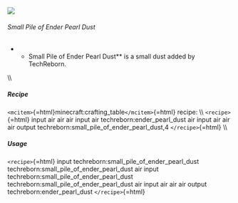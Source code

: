 ![](/mods/techreborn/small_pile_of_ender_pearl_dust.png)

###### Small Pile of Ender Pearl Dust

-   -   Small Pile of Ender Pearl Dust** is a small dust added by
        TechReborn.

\\\\

##### Recipe

`<mcitem>`{=html}minecraft:crafting_table`</mcitem>`{=html} recipe: \\\\
`<recipe>`{=html} input air air air input air
techreborn:ender_pearl_dust air input air air air output
techreborn:small_pile_of_ender_pearl_dust,4 `</recipe>`{=html} \\\\

##### Usage

`<recipe>`{=html} input techreborn:small_pile_of_ender_pearl_dust
techreborn:small_pile_of_ender_pearl_dust air input
techreborn:small_pile_of_ender_pearl_dust
techreborn:small_pile_of_ender_pearl_dust air input air air air output
techreborn:ender_pearl_dust `</recipe>`{=html}
